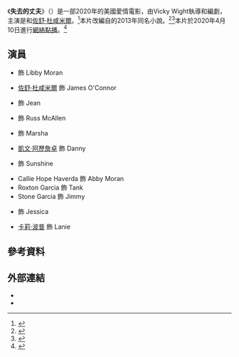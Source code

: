 {{noteTA
|G1=Show
}}
{{Infobox film
| name           = 失去的丈夫
|original_name   = ''The Lost Husband''
| image          = The Lost Husband.jpg
| caption        =
| director       = Vicky Wight
| producer       = {{plainlist|
* {{link-en|蕾絲莉·畢柏|Leslie Bibb}}
* Bridget Stokes
* Vicky Wight
}}
| screenplay     = Vicky Wight
| based_on       = {{based on|The Lost Husband|{{link-en|凱瑟琳·康特|Katherine Center}}}}
| starring       = {{plainlist| 
* {{link-en|蕾絲莉·畢柏|Leslie Bibb}}
* [[佐舒·杜咸米爾|佐舒·杜咸米爾]]
}}
| music          = Sherri Chung
| cinematography = Aaron Kovalchik
| editing        = Suzanne Spangler
| studio         = Six Foot Pictures
| distributor    = {{plainlist|
* Quiver Distribution
* Redbox Entertainment
}}
| released       = {{film date|2020|4|10}}
| runtime        = 109分鐘
| country        = 美國
| language       = 英語
| budget         =
| gross          =
| tw_name       = -
| cn_name       = 失去的丈夫
| hk_name       = -
}}
《'''失去的丈夫'''》（{{lang-en|''The Lost Husband''}}）是一部2020年的美國愛情電影，由Vicky Wight執導和編劇，主演是{{link-en|蕾絲莉·畢柏|Leslie Bibb}}和[[佐舒·杜咸米爾|佐舒·杜咸米爾]]。<ref>{{Cite web |url = https://deadline.com/2020/02/josh-duhamel-leslie-bibb-the-lost-husband-movie-release-date-redbox-quiver-1202858450/ |title = Josh Duhamel-Leslie Bibb Romantic Comedy ‘The Lost Husband’ Found By Quiver & Redbox |author = Patrick Hipes |date = 2020-02-12 |publisher = Deadline Hollywood |language = en |access-date = 2020-11-01 |archive-date = 2021-02-26 |archive-url = https://web.archive.org/web/20210226125421/https://deadline.com/2020/02/josh-duhamel-leslie-bibb-the-lost-husband-movie-release-date-redbox-quiver-1202858450/ |dead-url = no }}</ref>本片改編自{{link-en|凱瑟琳·康特|Katherine Center}}的2013年同名小說。<ref>{{Cite web |url = https://www.hollywoodreporter.com/review/lost-husband-1287711 |title = 'The Lost Husband': Film Review |author = Sheri Linden |date = 2020-04-09 |publisher = The Hollywood Reporter |language = en |access-date = 2020-11-01 |archive-date = 2020-08-27 |archive-url = https://web.archive.org/web/20200827212956/https://www.hollywoodreporter.com/review/lost-husband-1287711 |dead-url = no }}</ref><ref>{{Cite web |url = https://variety.com/2020/film/reviews/the-lost-husband-review-1234576607/ |title = ‘The Lost Husband’: Film Review |author = Tomris Laffly |date = 2020-04-09 |publisher = Variety |language = en |access-date = 2020-11-01 |archive-date = 2021-03-02 |archive-url = https://web.archive.org/web/20210302193656/https://variety.com/2020/film/reviews/the-lost-husband-review-1234576607/ |dead-url = no }}</ref>本片於2020年4月10日進行[[網絡點播|網絡點播]]。<ref>{{Cite web |url = https://www.indiewire.com/2020/04/the-lost-husband-review-adaptation-katherine-center-1202223264/ |title = ‘The Lost Husband’ Review: Katherine Center's Novel Has Too Much Drama for One Movie |author = Kate Erbland |date = 2020-04-08 |publisher = IndieWire |language = en |access-date = 2020-11-01 |archive-date = 2020-11-28 |archive-url = https://web.archive.org/web/20201128203649/https://www.indiewire.com/2020/04/the-lost-husband-review-adaptation-katherine-center-1202223264/ |dead-url = no }}</ref>

== 演員 ==
* {{link-en|蕾絲莉·畢柏|Leslie Bibb}} 飾 Libby Moran
* [[佐舒·杜咸米爾|佐舒·杜咸米爾]] 飾 James O'Connor
* {{link-en|諾拉·都恩|Nora Dunn}} 飾 Jean
* {{link-en|小伊塞亞·維特洛克|Isiah Whitlock Jr.}} 飾 Russ McAllen
* {{link-en|莎朗·勞倫斯|Sharon Lawrence}} 飾 Marsha
* [[凱文·阿歷詹卓|凱文·阿歷詹卓]] 飾 Danny
* {{link-en|荷莉森·F·古迪奧拉|Herizen F. Guardiola}} 飾 Sunshine
* Callie Hope Haverda 飾 Abby Moran
* Roxton Garcia 飾 Tank
* Stone Garcia 飾 Jimmy
* {{link-en|喬治雅·金|Georgia King}} 飾 Jessica
* [[卡莉·波普|卡莉·波普]] 飾 Lanie

== 參考資料 ==
{{reflist}}

== 外部連結 ==
* {{IMDb title|4257940}}
* {{rotten-tomatoes|the_lost_husband}}